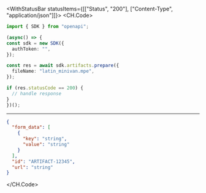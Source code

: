 

<WithStatusBar statusItems={[["Status", "200"], ["Content-Type", "application/json"]]}>
  <CH.Code>
  ```typescript Prepare.ts
  import { SDK } from "openapi";

(async() => {
  const sdk = new SDK({
    authToken: "",
  });

  const res = await sdk.artifacts.prepare({
    fileName: "latin_minivan.mpe",
  });

  if (res.statusCode == 200) {
    // handle response
  }
})();
  ```
  ---

  ```json Example Response
  {
    "form_data": [
      {
        "key": "string",
        "value": "string"
      }
    ],
    "id": "ARTIFACT-12345",
    "url": "string"
  }
  ```
  </CH.Code>
</WithStatusBar>
